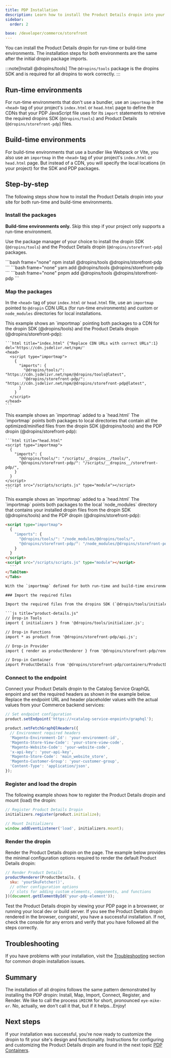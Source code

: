 ```yaml
---
title: PDP Installation
description: Learn how to install the Product Details dropin into your site.
sidebar:
  order: 2

base: /developer/commerce/storefront
---
```



You can install the Product Details dropin for run-time or build-time environments. The installation steps for both environments are the same after the initial dropin package imports.

:::note[Install @dropins/tools]
The `@dropins/tools` package is the dropins SDK and is required for all dropins to work correctly.
:::

## Run-time environments

For run-time environments that don't use a bundler, use an `importmap` in the `<head>` tag of your project's `index.html` or `head.html` page to define the CDNs that your PDP JavaScript file uses for its `import` statements to retreive the required dropins SDK (`@dropins/tools`) and Product Details (`@dropins/storefront-pdp`) files.

## Build-time environments

For build-time environments that use a bundler like Webpack or Vite, you also use an `importmap` in the `<head>` tag of your project's `index.html` or `head.html` page. But instead of a CDN, you will specify the local locations (in your project) for the SDK and PDP packages.

## Step-by-step

The following steps show how to install the Product Details dropin into your site for both run-time and build-time environments.

<Tutorial>

### Install the packages

**Build-time environments only.** Skip this step if your project only supports a run-time environment.

Use the package manager of your choice to install the dropin SDK (`@dropins/tools`) and the Product Details dropin (`@dropins/storefront-pdp`) packages.

<Tabs>
  <TabItem label="npm" icon="seti:npm">
    ```bash frame="none"
    npm install @dropins/tools @dropins/storefront-pdp
    ```
  </TabItem>
  <TabItem label="yarn" icon="seti:yarn">
    ```bash frame="none"
    yarn add @dropins/tools @dropins/storefront-pdp
    ```
  </TabItem>
  <TabItem label="pnpm" icon="pnpm">
    ```bash frame="none"
    pnpm add @dropins/tools @dropins/storefront-pdp
    ```
  </TabItem>
</Tabs>

### Map the packages

In the `<head>` tag of your `index.html` or `head.html` file, use an `importmap` pointed to `@dropin` CDN URLs (for run-time environments) and custom or `node_modules` directories for local installations.

<Tabs>
  <TabItem label="CDN" icon="external">
    This example shows an `importmap` pointing both packages to a CDN for the dropin SDK (@dropins/tools) and the Product Details dropin (@dropins/storefront-pdp):

    ```html title="index.html" {"Replace CDN URLs with correct URLs":1} del='https://cdn.jsdelivr.net/npm/'
    <head>
      <script type="importmap">
        {
          "imports": {
            "@dropins/tools/": "https://cdn.jsdelivr.net/npm/@dropins/tools@latest",
            "@dropins/storefront-pdp/": "https://cdn.jsdelivr.net/npm/@dropins/storefront-pdp@latest",
          }
        }
      </script>
    </head>
    ```

  </TabItem>
  <TabItem label="Custom location" icon="seti:folder">
    This example shows an `importmap` added to a `head.html` The `importmap` points both packages to local directories that contain all the optimized/minified files from the dropin SDK (@dropins/tools) and the PDP dropin (@dropins/storefront-pdp):

    ```html title="head.html"
    <script type="importmap">
      {
        "imports": {
          "@dropins/tools/": "/scripts/__dropins__/tools/",
          "@dropins/storefront-pdp/": "/scripts/__dropins__/storefront-pdp/",
        }
      }
    </script>
    <script src="/scripts/scripts.js" type="module"></script>
    ```

  </TabItem>
  <TabItem label="node_modules" icon="seti:npm">
    This example shows an `importmap` added to a `head.html` The `importmap` points both packages to the local `node_modules` directory that contains your installed dropin files from the dropin SDK (@dropins/tools) and the PDP dropin (@dropins/storefront-pdp):
  
  ```html title="head.html"
  <script type="importmap">
    {
      "imports": {
        "@dropins/tools/": "/node_modules/@dropins/tools/",
        "@dropins/storefront-pdp/": "/node_modules/@dropins/storefront-pdp/",
      }
    }
  </script>
  <script src="/scripts/scripts.js" type="module"></script>
    ```
  </TabItem>
</Tabs>

With the `importmap` defined for both run-time and build-time environments, you can now **import the required files** from these packages into your PDP dropin JavaScript file as described in the next step.

### Import the required files

Import the required files from the dropins SDK (`@dropin/tools/initialers.js`) and the Product Details dropin (`@dropins/storefront-pdp/`) into a JavaScript file for your PDP dropin. The example here shows the imports added to a `product-details.js` file. These imports constitute the minimum imports you need to create a fully functioning Product Details dropin for your site:

```js title="product-details.js"
// Drop-in Tools
import { initializers } from '@dropins/tools/initializer.js';

// Drop-in Functions
import * as product from '@dropins/storefront-pdp/api.js';

// Drop-in Provider
import { render as productRenderer } from '@dropins/storefront-pdp/render.js';

// Drop-in Container
import ProductDetails from '@dropins/storefront-pdp/containers/ProductDetails.js';
```

### Connect to the endpoint

Connect your Product Details dropin to the Catalog Service GraphQL enpoint and set the required headers as shown in the example below. Replace the endpoint URL and header placeholder values with the actual values from your Commerce backend services:

```js title="product-details.js"
// Set endpoint configuration
product.setEndpoint('https://<catalog-service-enpoint>/graphql');

product.setFetchGraphQlHeaders({
  // Environment required headers
  'Magento-Environment-Id': 'your-environment-id',
  'Magento-Store-View-Code': 'your-store-view-code',
  'Magento-Website-Code': 'your-website-code',
  'x-api-key': 'your-api-key',
  'Magento-Store-Code': 'main_website_store',
  'Magento-Customer-Group': 'your-customer-group',
  'Content-Type': 'application/json',
});
```

### Register and load the dropin

The following example shows how to register the Product Details dropin and mount (load) the dropin:

```js title="product-details.js"
// Register Product Details Dropin
initializers.register(product.initialize);

// Mount Initializers
window.addEventListener('load', initializers.mount);
```

### Render the dropin

Render the Product Details dropin on the page. The example below provides the minimal configuration options required to render the default Product Details dropin:

```js title="product-details.js"
// Render Product Details
productRenderer(ProductDetails, {
  sku: 'yourSkuFetcher()',
  // other configuration options
  // slots for adding custom elements, components, and functions
})(document.getElementById('your-pdp-element'));
```

Test the Product Details dropin by viewing your PDP page in a browswer, or running your local dev or build server. If you see the Product Details dropin rendered in the browser, congrats!, you have a successful installation. If not, check the console for any errors and verify that you have followed all the steps correctly.

</Tutorial>

## Troubleshooting

If you have problems with your installation, visit the [Troubleshooting](/developer/commerce/storefront/troubleshooting/installation-issues/) section for common dropin installation issues.

## Summary

The installation of all dropins follows the same pattern demonstrated by installing the PDP dropin: Install, Map, Import, Connect, Register, and Render. We like to call the process `iMICRR` for short, pronounced `eye-mike-er`. No, actually, we don't call it that, but if it helps...Enjoy!

## Next steps

If your installation was successful, you're now ready to customize the dropin to fit your site's design and functionality. Instructions for configuring and customizing the Product Details dropin are found in the next topic [PDP Containers](/developer/commerce/storefront/dropins/product-details/pdp-containers/).
